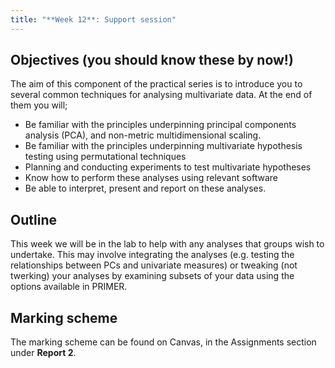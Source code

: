 ```yaml
---
title: "**Week 12**: Support session"
---
```


:::{.callout-tip appearance="simple"}
## Objectives (you should know these by now!)
The aim of this component of the practical series is to introduce you to several common techniques for analysing multivariate data. At the end of them you will;

- Be familiar with the principles underpinning principal components analysis (PCA), and non-metric multidimensional scaling.
- Be familiar with the principles underpinning multivariate hypothesis testing using permutational techniques
- Planning and conducting experiments to test multivariate hypotheses
- Know how to perform these analyses using relevant software
- Be able to interpret, present and report on these analyses. 
:::

## Outline

This week we will be in the lab to help with any analyses that groups wish to undertake. This may involve integrating the analyses (e.g. testing the relationships between PCs and univariate measures) or tweaking (not twerking) your analyses by examining subsets of your data using the options available in PRIMER.

## Marking scheme

The marking scheme can be found on Canvas, in the Assignments section under **Report 2**.